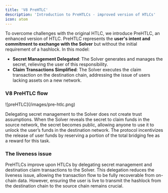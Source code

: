 ```yaml
---
title: 'V8 PreHTLC'
description: 'Introduction to PreHTLCs - improved version of HTLCs'
icon: atom
---
```


To overcome challenges with the original HTLC, we introduce PreHTLC, an enhanced version of HTLC. PreHTLC represents the **user's intent and commitment to exchange with the Solver** but without the initial requirement of a hashlock. In this model:

- **Secret Management Delegated**: The Solver generates and manages the secret, relieving the user of this responsibility.
- **Claim Transactions Simplified**: The Solver executes the claim transaction on the destination chain, addressing the issue of users lacking assets on a new network.

### V8 PreHTLC flow

<Frame>
![preHTLC](/images/pre-htlc.png)
</Frame>


<PreHtlcSteps></PreHtlcSteps>

Delegating secret management to the Solver does not create trust assumptions. When the Solver reveals the secret to claim funds in the source network, the secret becomes public, allowing anyone to use it to unlock the user’s funds in the destination network. The protocol incentivizes the release of user funds by reserving a portion of the total bridging fee as a reward for this task.

### The liveness issue

PreHTLCs improve upon HTLCs by delegating secret management and destination claim transactions to the Solver. This delegation reduces the liveness issue, allowing the transaction flow to be fully recoverable from on-chain data. However, ensuring the user is live to transmit the hashlock from the destination chain to the source chain remains crucial.